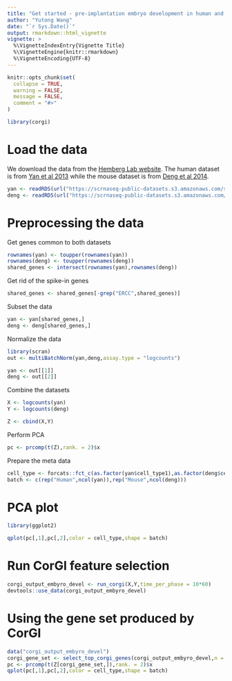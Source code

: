 ```yaml
---
title: "Get started - pre-implantation embryo development in human and mouse"
author: "Yutong Wang"
date: "`r Sys.Date()`"
output: rmarkdown::html_vignette
vignette: >
  %\VignetteIndexEntry{Vignette Title}
  %\VignetteEngine{knitr::rmarkdown}
  %\VignetteEncoding{UTF-8}
---
```


```r
knitr::opts_chunk$set(
  collapse = TRUE,
  warning = FALSE,
  message = FALSE,
  comment = "#>"
)
```


```r
library(corgi)
```

# Load the data

We download the data from the [Hemberg Lab website](https://hemberg-lab.github.io/scRNA.seq.datasets/). The human dataset is from [Yan et al 2013](http://dx.doi.org/10.1038/nsmb.2660) while the mouse dataset is from [Deng et al 2014](http://dx.doi.org/10.1126/science.1245316).

```r
yan <- readRDS(url("https://scrnaseq-public-datasets.s3.amazonaws.com/scater-objects/yan.rds"))
deng <- readRDS(url("https://scrnaseq-public-datasets.s3.amazonaws.com/scater-objects/deng-reads.rds"))
```

# Preprocessing the data

Get genes common to both datasets
```r
rownames(yan) <- toupper(rownames(yan))
rownames(deng) <- toupper(rownames(deng))
shared_genes <- intersect(rownames(yan),rownames(deng))
```


Get rid of the spike-in genes
```r
shared_genes <- shared_genes[-grep("ERCC",shared_genes)]
```

Subset the data
```r
yan <- yan[shared_genes,]
deng <- deng[shared_genes,]
```

Normalize the data
```r
library(scran)
out <- multiBatchNorm(yan,deng,assay.type = "logcounts")

yan <- out[[1]]
deng <- out[[2]]
```

Combine the datasets
```r
X <- logcounts(yan)
Y <- logcounts(deng)

Z <- cbind(X,Y)
```

Perform PCA
```r
pc <- prcomp(t(Z),rank. = 2)$x
```

Prepare the meta data
```r
cell_type <- forcats::fct_c(as.factor(yan$cell_type1),as.factor(deng$cell_type1))
batch <- c(rep("Human",ncol(yan)),rep("Mouse",ncol(deng)))
```

# PCA plot

```r
library(ggplot2)

qplot(pc[,1],pc[,2],color = cell_type,shape = batch)
```

# Run CorGI feature selection

```r
corgi_output_embyro_devel <- run_corgi(X,Y,time_per_phase = 10*60)
devtools::use_data(corgi_output_embyro_devel)
```


# Using the gene set produced by CorGI


```r
data("corgi_output_embyro_devel")
corgi_gene_set <- select_top_corgi_genes(corgi_output_embyro_devel,n = 300,SVG_use = 3)
pc <- prcomp(t(Z[corgi_gene_set,]),rank. = 2)$x
qplot(pc[,1],pc[,2],color = cell_type,shape = batch)
```

